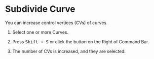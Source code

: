 
# Subdivide Curve

<Reference shortcut="Shift + S" command="Subdivide Curve" button="Right of Command Bar" />

You can increase control vertices (CVs) of curves.

1. Select one or more Curves.

2. Press <kbd>Shift + S</kbd> or click the button <ButtonIcon type="button-subdivide-curve" /> on the Right of Command Bar.

3. The number of CVs is increased, and they are selected.










